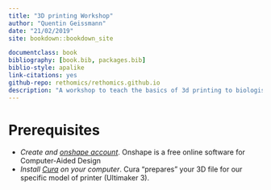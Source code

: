 ```yaml
--- 
title: "3D printing Workshop"
author: "Quentin Geissmann"
date: "21/02/2019"
site: bookdown::bookdown_site

documentclass: book
bibliography: [book.bib, packages.bib]
biblio-style: apalike
link-citations: yes
github-repo: rethomics/rethomics.github.io
description: "A workshop to teach the basics of 3d printing to biologists"
---
```


# Prerequisites {-}

* *Create and [onshape account](https://cad.onshape.com)*. Onshape is a free online software for Computer-Aided Design
* *Install [Cura](https://ultimaker.com/en/products/ultimaker-cura-software) on your computer*. Cura "prepares" your 3D file for our specific model of printer (Ultimaker 3).
  
